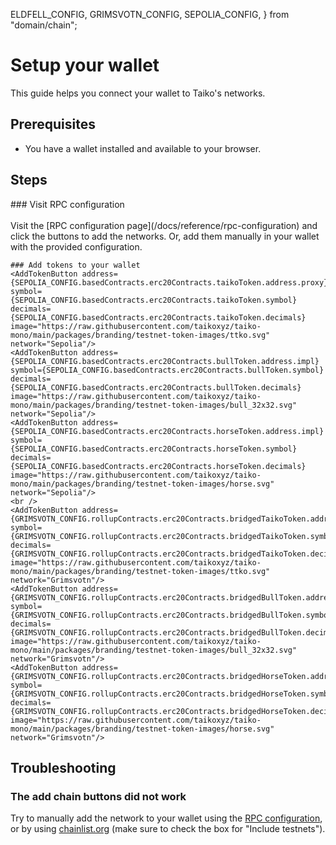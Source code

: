
  ELDFELL_CONFIG,
  GRIMSVOTN_CONFIG,
  SEPOLIA_CONFIG,
} from "domain/chain";

# Setup your wallet

This guide helps you connect your wallet to Taiko's networks.

## Prerequisites

- You have a wallet installed and available to your browser.

## Steps

<Steps>
    ### Visit RPC configuration
    <ConnectToMetamaskButton network={SEPOLIA_CONFIG.names.shortName} />
    <br />
    <ConnectToMetamaskButton network={GRIMSVOTN_CONFIG.names.shortName} />
    <br />
    <ConnectToMetamaskButton network={ELDFELL_CONFIG.names.shortName} />
    Visit the [RPC configuration page](/docs/reference/rpc-configuration) and click the buttons to add the networks. Or, add them manually in your wallet with the provided configuration.

    ### Add tokens to your wallet
    <AddTokenButton address={SEPOLIA_CONFIG.basedContracts.erc20Contracts.taikoToken.address.proxy} 
    symbol={SEPOLIA_CONFIG.basedContracts.erc20Contracts.taikoToken.symbol} 
    decimals={SEPOLIA_CONFIG.basedContracts.erc20Contracts.taikoToken.decimals} 
    image="https://raw.githubusercontent.com/taikoxyz/taiko-mono/main/packages/branding/testnet-token-images/ttko.svg" 
    network="Sepolia"/>
    <AddTokenButton address={SEPOLIA_CONFIG.basedContracts.erc20Contracts.bullToken.address.impl} 
    symbol={SEPOLIA_CONFIG.basedContracts.erc20Contracts.bullToken.symbol} 
    decimals={SEPOLIA_CONFIG.basedContracts.erc20Contracts.bullToken.decimals} 
    image="https://raw.githubusercontent.com/taikoxyz/taiko-mono/main/packages/branding/testnet-token-images/bull_32x32.svg" 
    network="Sepolia"/>
    <AddTokenButton address={SEPOLIA_CONFIG.basedContracts.erc20Contracts.horseToken.address.impl} 
    symbol={SEPOLIA_CONFIG.basedContracts.erc20Contracts.horseToken.symbol} 
    decimals={SEPOLIA_CONFIG.basedContracts.erc20Contracts.horseToken.decimals} 
    image="https://raw.githubusercontent.com/taikoxyz/taiko-mono/main/packages/branding/testnet-token-images/horse.svg" 
    network="Sepolia"/>
    <br />
    <AddTokenButton address={GRIMSVOTN_CONFIG.rollupContracts.erc20Contracts.bridgedTaikoToken.address.impl} 
    symbol={GRIMSVOTN_CONFIG.rollupContracts.erc20Contracts.bridgedTaikoToken.symbol} 
    decimals={GRIMSVOTN_CONFIG.rollupContracts.erc20Contracts.bridgedTaikoToken.decimals} 
    image="https://raw.githubusercontent.com/taikoxyz/taiko-mono/main/packages/branding/testnet-token-images/ttko.svg" 
    network="Grimsvotn"/>
    <AddTokenButton address={GRIMSVOTN_CONFIG.rollupContracts.erc20Contracts.bridgedBullToken.address.impl} 
    symbol={GRIMSVOTN_CONFIG.rollupContracts.erc20Contracts.bridgedBullToken.symbol} 
    decimals={GRIMSVOTN_CONFIG.rollupContracts.erc20Contracts.bridgedBullToken.decimals} 
    image="https://raw.githubusercontent.com/taikoxyz/taiko-mono/main/packages/branding/testnet-token-images/bull_32x32.svg" 
    network="Grimsvotn"/>
    <AddTokenButton address={GRIMSVOTN_CONFIG.rollupContracts.erc20Contracts.bridgedHorseToken.address.impl} 
    symbol={GRIMSVOTN_CONFIG.rollupContracts.erc20Contracts.bridgedHorseToken.symbol} 
    decimals={GRIMSVOTN_CONFIG.rollupContracts.erc20Contracts.bridgedHorseToken.decimals} 
    image="https://raw.githubusercontent.com/taikoxyz/taiko-mono/main/packages/branding/testnet-token-images/horse.svg" 
    network="Grimsvotn"/>

</Steps>

## Troubleshooting

### The add chain buttons did not work

Try to manually add the network to your wallet using the [RPC configuration](/docs/reference/rpc-configuration), or by using [chainlist.org](https://chainlist.org) (make sure to check the box for "Include testnets").

